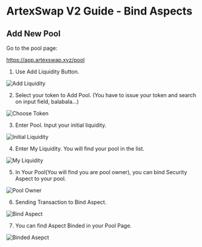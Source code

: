 
# ArtexSwap V2 Guide - Bind Aspects

## Add New Pool

Go to the pool page:

https://app.artexswap.xyz/pool

1. Use Add Liquidity Button.

<Image src="https://miro.medium.com/v2/resize:fit:1400/format:webp/1*wsDgnJciZn32TJdnvtQRDw.png" alt="Add Liquidity" width={800} height={800} />

2. Select your token to Add Pool. (You have to issue your token and search on input field, balabala...)

<Image src="https://miro.medium.com/v2/resize:fit:1400/format:webp/1*HqJtDcGz0W0v6VU0x3cDYQ.png" alt="Choose Token" width={800} height={800} />

3. Enter Pool. Input your initial liquidity.

<Image src="https://miro.medium.com/v2/resize:fit:1400/format:webp/1*vIvZMOwf1T1I8Uhw085flA.png" alt="Initial Liquidity" width={800} height={800} />

4. Enter My Liquidity. You will find your pool in the list.

<Image src="https://miro.medium.com/v2/resize:fit:1400/format:webp/1*s5bT2wCfP-qDBuYIkzgJ_w.png" alt="My Liquidity" width={800} height={800} />

5. In Your Pool(You will find you are pool owner), you can bind Security Aspect to your pool.

<Image src="https://miro.medium.com/v2/resize:fit:1400/format:webp/1*fJhsQSPOic86yLeNklPo4A.png" alt="Pool Owner" width={800} height={800} />

6. Sending Transaction to Bind Aspect.

<Image src="https://miro.medium.com/v2/resize:fit:1400/format:webp/1*2XPrmndkBSwviz7OTQyLHA.png" alt="Bind Aspect" width={300} height={500} />

7. You can find Aspect Binded in your Pool Page.

<Image src="https://miro.medium.com/v2/resize:fit:1400/format:webp/1*r5Z6X9SCX4-PyXxFB9SdaQ.png" alt="Binded Asepct" width={800} height={800} />



